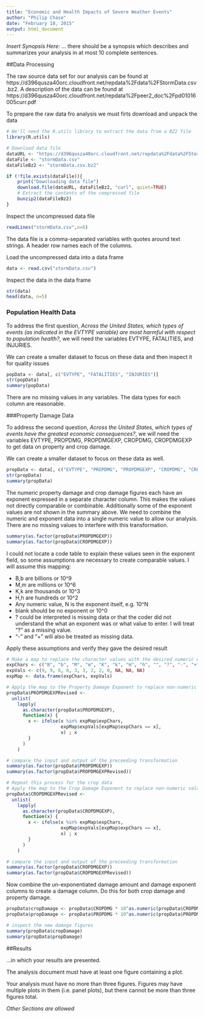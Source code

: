 ```yaml
---
title: "Economic and Health Impacts of Severe Weather Events"
author: "Philip Chase"
date: "February 18, 2015"
output: html_document
---
```


_Insert Synopsis Here_: ... there should be a synopsis which describes and summarizes your analysis in at most 10 complete sentences.

##Data Processing

The raw source data set for our analysis can be found at https://d396qusza40orc.cloudfront.net/repdata%2Fdata%2FStormData.csv.bz2.  A description of the data can be found at https://d396qusza40orc.cloudfront.net/repdata%2Fpeer2_doc%2Fpd01016005curr.pdf

To prepare the raw data fro analysis we must firts download and unpack the data

```r
# We'll need the R.utils library to extract the data from a BZ2 file
library(R.utils)

# Download data file
dataURL <- "https://d396qusza40orc.cloudfront.net/repdata%2Fdata%2FStormData.csv.bz2"
dataFile <- "stormData.csv"
dataFileBz2 <- "stormData.csv.bz2"

if (!file.exists(dataFile)){
    print("Downloading data file")
    download.file(dataURL, dataFileBz2, "curl", quiet=TRUE)
    # Extract the contents of the compressed file
    bunzip2(dataFileBz2)
}
```

Inspect the uncompressed data file

```r
readLines("stormData.csv",n=6)
```

The data file is a comma-separated variables with quotes around text strings.  A header row names each of the columns.

Load the uncompressed data into a data frame

```r
data <- read.csv("stormData.csv")
```

Inspect the data in the data frame

```r
str(data)
head(data, n=5)
```

### Population Health Data
To address the first question, _Across the United States, which types of events (as indicated in the EVTYPE variable) are most harmful with respect to population health?_, we will need the variables EVTYPE, FATALITIES, and INJURIES.

We can create a smaller dataset to focus on these data and then inspect it for quality issues

```r
popData <- data[, c("EVTYPE", "FATALITIES", "INJURIES")]
str(popData)
summary(popData)
```

There are no missing values in any variables.  The data types for each column are reasonable.

###Property Damage Data

To address the second question, _Across the United States, which types of events have the greatest economic consequences?_, we will need the variables EVTYPE, PROPDMG, PROPDMGEXP, CROPDMG, CROPDMGEXP to get data on property and crop damage.

We can create a smaller dataset to focus on these data as well.

```r
propData <- data[, c("EVTYPE", "PROPDMG", "PROPDMGEXP", "CROPDMG", "CROPDMGEXP")]
str(propData)
summary(propData)
```

The numeric property damage and crop damage figures each have an exponent expressed in a separate character column.  This makes the values not directly comparable or combinable.  Additionally some of the exponent values are not shown in the summary above.  We need to combine the numeric and exponent data into a single numeric value to allow our analysis.  There are no missing values to interfere with this transformation.

```r
summary(as.factor(propData$PROPDMGEXP))
summary(as.factor(propData$CROPDMGEXP))
```

I could not locate a code table to explain these values seen in the exponent field, so some assumptions are necessary to create comparable values.  I will assume this mapping:

* B,b are billions or 10^9
* M,m are millions or 10^6
* K,k are thousands or 10^3
* H,h are hundreds or 10^2
* Any numeric value, N is the exponent itself, e.g. 10^N
* blank should be no exponent or 10^0
* ? could be interpreted is missing data or that the coder did not understand the what an exponent was or what value to enter.  I will treat "?" as a missing value.
* "-" and "+" will also be treated as missing data.

Apply these assumptions and verify they gave the desired result

```r
# Make a map to replace the character values with the desired numeric exponents
expChars <- c("B", "b", "M", "m", "K", "k", "H", "h", "", "?", "-", "+")
expVals <- c(9, 9, 6, 6, 3, 3, 2, 2, 0, NA, NA, NA)
expMap <- data.frame(expChars, expVals)

# Apply the map to the Property Damage Exponent to replace non-numeric values
propData$PROPDMGEXPRevised <-
  unlist(
    lapply(
      as.character(propData$PROPDMGEXP),
      function(x) {
        x <- ifelse(x %in% expMap$expChars,
                    expMap$expVals[expMap$expChars == x],
                    x) ; x
        }
      )
    )

# compare the input and output of the preceeding transformation
summary(as.factor(propData$PROPDMGEXP))
summary(as.factor(propData$PROPDMGEXPRevised))

# Repeat this process for the crop data
# Apply the map to the Crop Damage Exponent to replace non-numeric values
propData$CROPDMGEXPRevised <-
  unlist(
    lapply(
      as.character(propData$CROPDMGEXP),
      function(x) {
        x <- ifelse(x %in% expMap$expChars,
                    expMap$expVals[expMap$expChars == x],
                    x) ; x
        }
      )
    )

# compare the input and output of the preceeding transformation
summary(as.factor(propData$CROPDMGEXP))
summary(as.factor(propData$CROPDMGEXPRevised))
```

Now combine the un-exponentiated damage amount and damage exponent columns to create a damage column.  Do this for both crop damage and property damage.

```r
propData$cropDamage <- propData$CROPDMG * 10^as.numeric(propData$CROPDMGEXPRevised)
propData$propDamage <- propData$PROPDMG * 10^as.numeric(propData$PROPDMGEXPRevised)

# inspect the new damage figures
summary(propData$cropDamage)
summary(propData$propDamage)

```

##Results

...in which your results are presented.

The analysis document must have at least one figure containing a plot.

Your analysis must have no more than three figures. Figures may have multiple plots in them (i.e. panel plots), but there cannot be more than three figures total.

_Other Sections are allowed_
